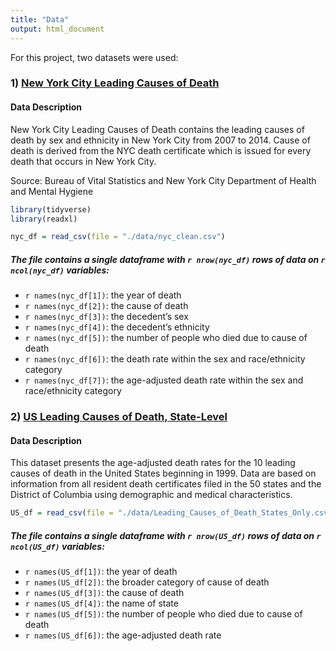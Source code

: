 ```yaml
---
title: "Data"
output: html_document
---
```


For this project, two datasets were used: 


### 1) [New York City Leading Causes of Death](https://data.cityofnewyork.us/Health/New-York-City-Leading-Causes-of-Death/jb7j-dtam) <br> 

#### **Data Description** 
New York City Leading Causes of Death contains the leading causes of death by sex and ethnicity in New York City from 2007 to 2014. Cause of death is derived from the NYC death certificate which is issued for every death that occurs in New York City.

Source: Bureau of Vital Statistics and New York City Department of Health and Mental Hygiene

```r
library(tidyverse)
library(readxl)

nyc_df = read_csv(file = "./data/nyc_clean.csv")
```

##### The file contains a single dataframe with `r nrow(nyc_df)` rows of data on `r ncol(nyc_df)` variables: 

*   `r names(nyc_df[1])`: the year of death
*   `r names(nyc_df[2])`: the cause of death
*   `r names(nyc_df[3])`: the decedent's sex
*   `r names(nyc_df[4])`: the decedent's ethnicity
*   `r names(nyc_df[5])`: the number of people who died due to cause of death
*   `r names(nyc_df[6])`: the death rate within the sex and race/ethnicity category
*   `r names(nyc_df[7])`: the age-adjusted death rate within the sex and race/ethnicity category

### 2) [US Leading Causes of Death, State-Level](https://data.cdc.gov/NCHS/NCHS-Leading-Causes-of-Death-United-States/bi63-dtpu)

#### **Data Description**
This dataset presents the age-adjusted death rates for the 10 leading causes of death in the United States beginning in 1999. Data are based on information from all resident death certificates filed in the 50 states and the District of Columbia using demographic and medical characteristics. 

```r
US_df = read_csv(file = "./data/Leading_Causes_of_Death_States_Only.csv")
```

##### The file contains a single dataframe with `r nrow(US_df)` rows of data on `r ncol(US_df)` variables: 

*   `r names(US_df[1])`: the year of death
*   `r names(US_df[2])`: the broader category of cause of death
*   `r names(US_df[3])`: the cause of death
*   `r names(US_df[4])`: the name of state
*   `r names(US_df[5])`: the number of people who died due to cause of death
*   `r names(US_df[6])`: the age-adjusted death rate
